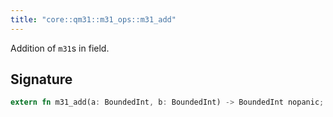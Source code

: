 ```yaml
---
title: "core::qm31::m31_ops::m31_add"
---
```


Addition of `m31`s in field.



## Signature

```rust
extern fn m31_add(a: BoundedInt, b: BoundedInt) -> BoundedInt nopanic;
```




